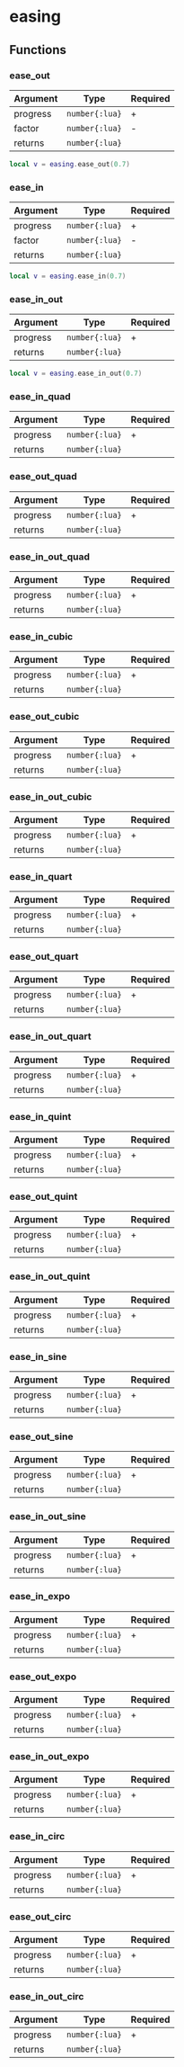 # easing

## Functions

### ease_out

| Argument | Type     | Required |
| -------- | -------- | -------- |
| progress | `number{:lua}` | +        |
| factor   | `number{:lua}` | -        |
| returns  | `number{:lua}` |          |

```lua
local v = easing.ease_out(0.7)
```

### ease_in

| Argument | Type     | Required |
| -------- | -------- | -------- |
| progress | `number{:lua}` | +        |
| factor   | `number{:lua}` | -        |
| returns  | `number{:lua}` |          |

```lua
local v = easing.ease_in(0.7)
```

### ease_in_out

| Argument | Type     | Required |
| -------- | -------- | -------- |
| progress | `number{:lua}` | +        |
| returns  | `number{:lua}` |          |

```lua
local v = easing.ease_in_out(0.7)
```

### ease_in_quad

| Argument | Type     | Required |
| -------- | -------- | -------- |
| progress | `number{:lua}` | +        |
| returns  | `number{:lua}` |          |

### ease_out_quad

| Argument | Type     | Required |
| -------- | -------- | -------- |
| progress | `number{:lua}` | +        |
| returns  | `number{:lua}` |          |

### ease_in_out_quad

| Argument | Type     | Required |
| -------- | -------- | -------- |
| progress | `number{:lua}` | +        |
| returns  | `number{:lua}` |          |

### ease_in_cubic

| Argument | Type     | Required |
| -------- | -------- | -------- |
| progress | `number{:lua}` | +        |
| returns  | `number{:lua}` |          |

### ease_out_cubic

| Argument | Type     | Required |
| -------- | -------- | -------- |
| progress | `number{:lua}` | +        |
| returns  | `number{:lua}` |          |

### ease_in_out_cubic

| Argument | Type     | Required |
| -------- | -------- | -------- |
| progress | `number{:lua}` | +        |
| returns  | `number{:lua}` |          |

### ease_in_quart

| Argument | Type     | Required |
| -------- | -------- | -------- |
| progress | `number{:lua}` | +        |
| returns  | `number{:lua}` |          |

### ease_out_quart

| Argument | Type     | Required |
| -------- | -------- | -------- |
| progress | `number{:lua}` | +        |
| returns  | `number{:lua}` |          |

### ease_in_out_quart

| Argument | Type     | Required |
| -------- | -------- | -------- |
| progress | `number{:lua}` | +        |
| returns  | `number{:lua}` |          |

### ease_in_quint

| Argument | Type     | Required |
| -------- | -------- | -------- |
| progress | `number{:lua}` | +        |
| returns  | `number{:lua}` |          |

### ease_out_quint

| Argument | Type     | Required |
| -------- | -------- | -------- |
| progress | `number{:lua}` | +        |
| returns  | `number{:lua}` |          |

### ease_in_out_quint

| Argument | Type     | Required |
| -------- | -------- | -------- |
| progress | `number{:lua}` | +        |
| returns  | `number{:lua}` |          |

### ease_in_sine

| Argument | Type     | Required |
| -------- | -------- | -------- |
| progress | `number{:lua}` | +        |
| returns  | `number{:lua}` |          |

### ease_out_sine

| Argument | Type     | Required |
| -------- | -------- | -------- |
| progress | `number{:lua}` | +        |
| returns  | `number{:lua}` |          |

### ease_in_out_sine

| Argument | Type     | Required |
| -------- | -------- | -------- |
| progress | `number{:lua}` | +        |
| returns  | `number{:lua}` |          |

### ease_in_expo

| Argument | Type     | Required |
| -------- | -------- | -------- |
| progress | `number{:lua}` | +        |
| returns  | `number{:lua}` |          |

### ease_out_expo

| Argument | Type     | Required |
| -------- | -------- | -------- |
| progress | `number{:lua}` | +        |
| returns  | `number{:lua}` |          |

### ease_in_out_expo

| Argument | Type     | Required |
| -------- | -------- | -------- |
| progress | `number{:lua}` | +        |
| returns  | `number{:lua}` |          |

### ease_in_circ

| Argument | Type     | Required |
| -------- | -------- | -------- |
| progress | `number{:lua}` | +        |
| returns  | `number{:lua}` |          |

### ease_out_circ

| Argument | Type     | Required |
| -------- | -------- | -------- |
| progress | `number{:lua}` | +        |
| returns  | `number{:lua}` |          |

### ease_in_out_circ

| Argument | Type     | Required |
| -------- | -------- | -------- |
| progress | `number{:lua}` | +        |
| returns  | `number{:lua}` |          |
